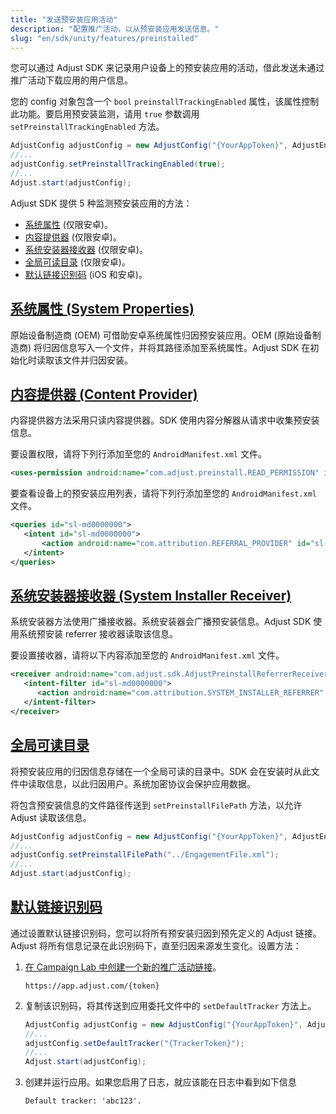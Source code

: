 ```yaml
---
title: "发送预安装应用活动"
description: "配置推广活动，以从预安装应用发送信息。"
slug: "en/sdk/unity/features/preinstalled"
---
```

您可以通过 Adjust SDK 来记录用户设备上的预安装应用的活动，借此发送未通过推广活动下载应用的用户信息。

您的 config 对象包含一个 `bool` `preinstallTrackingEnabled` 属性，该属性控制此功能。要启用预安装监测，请用 `true` 参数调用 `setPreinstallTrackingEnabled` 方法。

```cs
AdjustConfig adjustConfig = new AdjustConfig("{YourAppToken}", AdjustEnvironment.Sandbox, true);
//...
adjustConfig.setPreinstallTrackingEnabled(true);
//...
Adjust.start(adjustConfig);
```

Adjust SDK 提供 5 种监测预安装应用的方法：

* [系统属性](#system-properties) \(仅限安卓\)。
* [内容提供器](#content-provider) \(仅限安卓\)。
* [系统安装器接收器](#system-installer-receiver) \(仅限安卓\)。
* [全局可读目录](#world-readable-directory) \(仅限安卓\)。
* [默认链接识别码](#default-link-token) \(iOS 和安卓\)。

[系统属性 \(System Properties\)](system-properties)
-------------------------------------------------

原始设备制造商 \(OEM\) 可借助安卓系统属性归因预安装应用。OEM \(原始设备制造商\) 将归因信息写入一个文件，并将其路径添加至系统属性。Adjust SDK 在初始化时读取该文件并归因安装。

[内容提供器 \(Content Provider\)](content-provider)
------------------------------------------------

内容提供器方法采用只读内容提供器。SDK 使用内容分解器从请求中收集预安装信息。

要设置权限，请将下列行添加至您的 `AndroidManifest.xml` 文件。
<codeblock title="AndroidManifest.xml"> 

```xml
<uses-permission android:name="com.adjust.preinstall.READ_PERMISSION" id="sl-md0000000"/>
```

</CodeBlock> 

要查看设备上的预安装应用列表，请将下列行添加至您的 `AndroidManifest.xml` 文件。
<codeblock title="AndroidManifest.xml"> 

```xml
<queries id="sl-md0000000">
   <intent id="sl-md0000000">
       <action android:name="com.attribution.REFERRAL_PROVIDER" id="sl-md0000000"/>
   </intent>
</queries>

```

</CodeBlock> 

[系统安装器接收器 \(System Installer Receiver\)](system-installer-receiver)
---------------------------------------------------------------------

系统安装器方法使用广播接收器。系统安装器会广播预安装信息。Adjust SDK 使用系统预安装 referrer 接收器读取该信息。

要设置接收器，请将以下内容添加至您的 `AndroidManifest.xml` 文件。
<codeblock title="AndroidManifest.xml"> 

```xml
<receiver android:name="com.adjust.sdk.AdjustPreinstallReferrerReceiver" id="sl-md0000000">
   <intent-filter id="sl-md0000000">
      <action android:name="com.attribution.SYSTEM_INSTALLER_REFERRER" id="sl-md0000000" />
   </intent-filter>
</receiver>

```

</CodeBlock> 

[全局可读目录](world-readable-directory)
----------------------------------

将预安装应用的归因信息存储在一个全局可读的目录中。SDK 会在安装时从此文件中读取信息，以此归因用户。系统加密协议会保护应用数据。

将包含预安装信息的文件路径传送到 `setPreinstallFilePath` 方法，以允许 Adjust 读取该信息。

```cs
AdjustConfig adjustConfig = new AdjustConfig("{YourAppToken}", AdjustEnvironment.Sandbox, true);
//...
adjustConfig.setPreinstallFilePath("../EngagementFile.xml");
//...
Adjust.start(adjustConfig);
```

[默认链接识别码](default-link-token)
-----------------------------

通过设置默认链接识别码，您可以将所有预安装归因到预先定义的 Adjust 链接。Adjust 将所有信息记录在此识别码下，直至归因来源发生变化。设置方法：

1. [在 Campaign Lab 中创建一个新的推广活动链接](https://help.adjust.com/en/article/links)。

   ```http
   https://app.adjust.com/{token}
   ```

2. 复制该识别码，将其传送到应用委托文件中的 `setDefaultTracker` 方法上。

   ```cs
   AdjustConfig adjustConfig = new AdjustConfig("{YourAppToken}", AdjustEnvironment.Sandbox);
   //...
   adjustConfig.setDefaultTracker("{TrackerToken}");
   //...
   Adjust.start(adjustConfig);
   ```

3. 创建并运行应用。如果您启用了日志，就应该能在日志中看到如下信息

   ```text
   Default tracker: 'abc123'.
   ```

